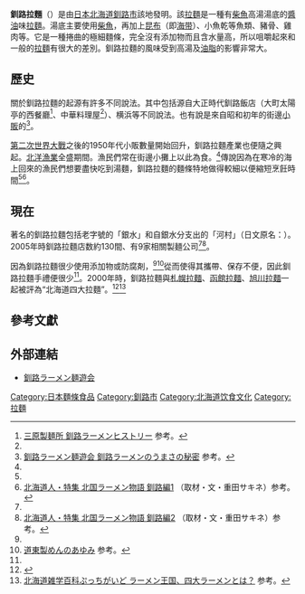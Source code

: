'''釧路拉麵'''（''' {{jpn|j=釧路ラーメン |hg=くしろラーメン |rm=Kushiro ramen|link=no}}'''）是由[[日本|日本]][[北海道|北海道]][[釧路市|釧路市]]該地發明。該[[拉麵|拉麵]]是一種有[[柴魚|柴魚]]高湯湯底的[[醬油|醬油]]味[[拉麵|拉麵]]。湯底主要使用[[柴魚|柴魚]]，再加上[[昆布|昆布]]（即[[海带|海带]]）、小魚乾等魚類、豬骨、雞肉等。它是一種捲曲的極細麵條，完全沒有添加物而且含水量高，所以咀嚼起來和一般的[[拉麵|拉麵]]有很大的差別。釧路拉麵的風味受到高湯及[[油脂|油脂]]的影響非常大。

== 歷史 ==
關於釧路拉麵的起源有許多不同說法。其中包括源自大正時代釧路飯店（大町太陽亭的西餐廳<ref name="mihara">[http://www.mihara-seimen.com/history.html 三原製麺所 釧路ラーメンヒストリー] {{webarchive|url=https://web.archive.org/web/20081121081522/http://www.mihara-seimen.com/history.html |date=2008-11-21 }}参考。</ref>、中華料理屋<ref  name="menyu"/>）、横浜等不同說法。也有說是來自昭和初年的街邊[[小販|小販]]的<ref name="menyu">[http://www.kushiro-ramen.com/umasa.html 釧路ラーメン麺遊会 釧路ラーメンのうまさの秘密] {{webarchive|url=https://web.archive.org/web/20130726172445/http://www.kushiro-ramen.com/umasa.html |date=2013-07-26 }}参考。</ref>。

[[第二次世界大戰|第二次世界大戰]]之後的1950年代小販數量開始回升，釧路拉麵產業也便隨之興起。[[北洋漁業|北洋漁業]]全盛期間。漁民們常在街邊小攤上以此為食。<ref name="menyu"/>傳說因為在寒冷的海上回來的漁民們想要盡快吃到湯麵，釧路拉麵的麵條特地做得較細以便縮短烹飪時間<ref name="mihara"/><ref name="hokkaidojin">[http://www.hokkaido-jin.jp/issue/sp/200505/sp_12.html 北海道人・特集 北国ラーメン物語 釧路編1] {{Wayback|url=http://www.hokkaido-jin.jp/issue/sp/200505/sp_12.html |date=20160524003927 }}（取材・文・重田サキネ）参考。</ref>。

==現在==
著名的釧路拉麵包括老字號的「銀水」和自銀水分支出的「河村」（日文原名：{{lang|ja|河むら}}）。2005年時釧路拉麵店数約130間、有9家相關製麺公司<ref name="hokkaidojin"/><ref>[http://www.hokkaido-jin.jp/issue/sp/200505/sp_13.html 北海道人・特集 北国ラーメン物語 釧路編2] {{Wayback|url=http://www.hokkaido-jin.jp/issue/sp/200505/sp_13.html |date=20080929195417 }}（取材・文・重田サキネ）参考。</ref>。

因為釧路拉麵很少使用添加物或防腐剤，<ref name="hokkaidojin"/><ref name="dotoseimen">[http://dotoseimen.com/history.html 道東製めんのあゆみ] {{Wayback|url=http://dotoseimen.com/history.html |date=20140426232823 }}参考。</ref>從而使得其攜帶、保存不便，因此釧路拉麵手禮便很少<ref name="hokkaidojin"/>。2000年時，釧路拉麵與[[札幌拉麵|札幌拉麵]]、[[函館拉麵|函館拉麵]]、[[旭川拉麵|旭川拉麵]]一起被評為“北海道四大拉麵”。<ref>{{Cite web |url=http://946lafesta.jugem.jp/ |title=釧路ラーメンフェスティバル ら・フェスタ2012 |accessdate=2014-04-26 |archive-date=2014-04-26 |archive-url=https://web.archive.org/web/20140426233335/http://946lafesta.jugem.jp/ |dead-url=no }}</ref><ref>[http://pucchi.net/hokkaido/foods/foods_02.php 北海道雑学百科ぷっちがいど ラーメン王国、四大ラーメンとは？] {{Wayback|url=http://pucchi.net/hokkaido/foods/foods_02.php |date=20090207042136 }}参考。</ref>

==參考文獻==
{{reflist}}

== 外部連結 ==
* [https://web.archive.org/web/20140208124644/http://kushiro-ramen.com/jp/ 釧路ラーメン麺遊会]

[[Category:日本麵條食品|Category:日本麵條食品]]
[[Category:釧路市|Category:釧路市]]
[[Category:北海道饮食文化|Category:北海道饮食文化]]
[[Category:拉麵|Category:拉麵]]